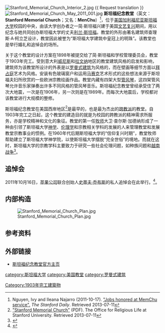 [[File:Stanford_Memorial_Church_Interior_2.jpg|thumb]]
{{Coord|37.4268|-122.1705|type:landmark_region:US|display=title}}
{{ Request translation }}
[[File:Stanford_Memorial_Church_May_2011_001.jpg|thumb]]
'''斯坦福纪念教堂'''（英文：'''Stanford Memorial Church'''；又名：'''MenChu'''）<ref>Nguyen, Ivy and Ileana Najarro (2011-10-17). [http://www.stanforddaily.com/2011/10/17/steve-jobs-brief/ "Jobs honored at MemChu service".] {{Wayback|url=http://www.stanforddaily.com/2011/10/17/steve-jobs-brief/ |date=20190612115108 }} ''The Stanford Daily''. Retrieved 2013-07-11</ref>，位于[[美国|美国]][[加利福尼亚|加利福尼亚]][[斯坦福大学|斯坦福大学]]校园的中央，由该大学创办者之一简·斯坦福兴建于美国[[文艺复兴|文艺复兴]]期间，用以纪念与她共同创办斯坦福大学的丈夫[[利兰·斯坦福|利兰·斯坦福]]。教堂的外形由著名建筑师查理斯·A·柯立芝设计，教堂因此被誉为“斯坦福大学建筑中皇冠上的明珠”。该教堂也是举行婚礼和追悼会的场所。

关于这个教堂的设计方案在1898年被提交给了简·斯坦福和学校管理委员会，教堂于1903年完工。受到意大利[[威尼斯|威尼斯]]和[[拉文纳|拉文纳]]地区的教堂建筑风格的启发和影响，建筑师为该教堂所设计的外表是以[[罗曼式建筑|罗曼式建筑]]为风格的，而在壁画等细节方面以[[拜占庭|拜占庭]]艺术为风格。安装有色玻璃窗户和运用[[马赛克|马赛克]]艺术形式的这些想法来源于斯坦福夫妇所欣赏的一些欧洲宗教绘画作品。教堂内藏有四架大型[[管风琴|管风琴]]，这四架管风琴允许音乐家弹奏出许多不同风格的管风琴音乐。斯坦福纪念教堂曾经承受住了两次大地震，一次是在1906年，另一次则是在1989年。而每次大地震后，学校都对该教堂进行大规模的整修。

斯坦福纪念教堂在美国西岸地区<ref>[http://www.stanford.edu/group/religiouslife/docs/memchu_brochure.pdf "Stanford Memorial Church"] {{Wayback|url=http://www.stanford.edu/group/religiouslife/docs/memchu_brochure.pdf |date=20121021141501 }} (PDF). The Office for Religious Life at Stanford University. Retrieved 2013-07-11</ref>是最早的，也是最为杰出的[[跨教派|跨教派]]的教堂。自1903年完工之日起，这个教堂的建造目的就是为校园的跨教派的精神需求所服务，亦是学校精神和文化的象征。教堂的第一任[[牧师|牧师]]大卫·查尔斯·加德纳形成了一种由引领了斯坦福大学[[神学|神学]]、[[伦理学|伦理学]]和宗教相关学科的发展的人来管理教堂和发展教堂宗教事业的惯例。在1960年代后期斯坦福大学的“信仰复兴时期”，教堂牧师帮助建立了斯坦福大学神学院，以使斯坦福大学摆脱“完全世俗”的境地。而就在这时，斯坦福大学的宗教学科主要致力于研究一些社会伦理问题，如种族问题和[[越南战争|越南战争]]<ref>{{cite web | title = Memorial Services | publisher = The Office of Religious Life | url = http://www.stanford.edu/group/religiouslife/serviceMServices.html | accessdate = 2009-04-30 | archive-date = 2017-05-01 | archive-url = https://web.archive.org/web/20170501025257/http://stanford.edu/group/religiouslife//serviceMServices.html | dead-url = no }}</ref>。
==追悼会==
2011年10月16日，[[苹果公司|苹果公司]]联合创始人[[史蒂夫·乔布斯|史蒂夫·乔布斯]]的私人追悼会在此举行。<ref>{{Cite web |url=http://tech.qq.com/a/20111018/000242.htm |title=乔布斯追悼会氛围感人 不乏音乐与幽默 |access-date=2013-09-30 |archive-date=2019-06-09 |archive-url=https://web.archive.org/web/20190609122738/http://tech.qq.com/a/20111018/000242.htm |dead-url=no }}</ref>。
==内部构造==
[[File:Stanford_Memorial_Church_Plan.jpg|left]]

==参考资料==
{{reflist}}

==外部链接==
*[http://www.stanford.edu/group/religiouslife/cgi-bin/wordpress/memorial-church/ 斯坦福纪念教堂官方主页] {{Wayback|url=http://www.stanford.edu/group/religiouslife/cgi-bin/wordpress/memorial-church/ |date=20140411153007 }}

{{斯坦福大学}}
{{Authority control}}
[[category:斯坦福大学|category:斯坦福大学]]
[[category:美国教堂|category:美国教堂]]
[[category:罗曼式建筑|category:罗曼式建筑]]
[[Category:1903年完工建築物|Category:1903年完工建築物]]